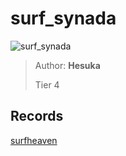 
# surf_synada

![surf_synada](https://raw.githubusercontent.com/Sayt123/SurfMapPics/Maps-and-bonuses/csgo/surf_synada.jpg)

> Author: **Hesuka**
>
> Tier 4

## Records

[surfheaven](https://surfheaven.eu/map/surf_synada)

